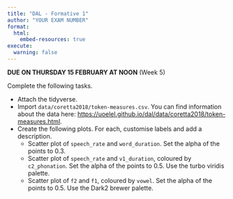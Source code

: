 ```yaml
---
title: "DAL - Formative 1"
author: "YOUR EXAM NUMBER"
format:
  html:
    embed-resources: true
execute: 
  warning: false
---
```


**DUE ON THURSDAY 15 FEBRUARY AT NOON** (Week 5)

Complete the following tasks.

- Attach the tidyverse.
- Import `data/coretta2018/token-measures.csv`. You can find information about the data here: <https://uoelel.github.io/dal/data/coretta2018/token-measures.html>.
- Create the following plots. For each, customise labels and add a description.
  - Scatter plot of `speech_rate` and `word_duration`. Set the alpha of the points to 0.3.
  - Scatter plot of `speech_rate` and `v1_duration`, coloured by `c2_phonation`. Set the alpha of the points to 0.5. Use the turbo viridis palette.
  - Scatter plot of `f2` and `f1`, coloured by `vowel`. Set the alpha of the points to 0.5. Use the Dark2 brewer palette.


